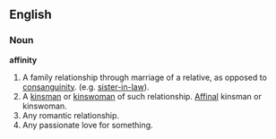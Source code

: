==English==

===Noun===
'''affinity'''

#A family relationship through marriage of a relative, as opposed to [[consanguinity]]. (e.g. [[sister-in-law]]).
#A [[kinsman]] or [[kinswoman]] of such relationship. [[Affinal]] kinsman or kinswoman.
#Any romantic relationship.
#Any passionate love for something.